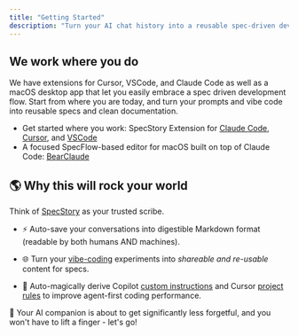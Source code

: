 ```yaml
---
title: "Getting Started"
description: "Turn your AI chat history into a reusable spec-driven development flow. Save, search, share, and remix with SpecStory."
---
```


## We work where you do

We have extensions for Cursor, VSCode, and Claude Code as well as a macOS desktop app that let you easily embrace a spec driven development flow. Start from where you are today, and turn your prompts and vibe code into reusable specs and clean documentation.

* Get started where you work: SpecStory Extension for [Claude Code](/specstory/introduction#claude-code), [Cursor](/specstory/introduction#cursor), and [VSCode](/specstory/introduction#vscode)
* A focused SpecFlow-based editor for macOS built on top of Claude Code: [BearClaude](/bearclaude/introduction)

## 🌎 Why this will rock your world

Think of [SpecStory](https://specstory.com) as your trusted scribe.

* ⚡ Auto-save your conversations into digestible Markdown format (readable by both humans AND machines).

* 🌐 Turn your [vibe-coding](https://x.com/karpathy/status/1886192184808149383) experiments into _shareable and re-usable_ content for specs.

* 🧪 Auto-magically derive Copilot [custom instructions](https://code.visualstudio.com/docs/copilot/copilot-customization) and Cursor [project rules](https://docs.cursor.com/context/rules-for-ai#project-rules-recommended) to improve agent-first coding performance.

🧠 Your AI companion is about to get significantly less forgetful, and you won't have to lift a finger - let's go!